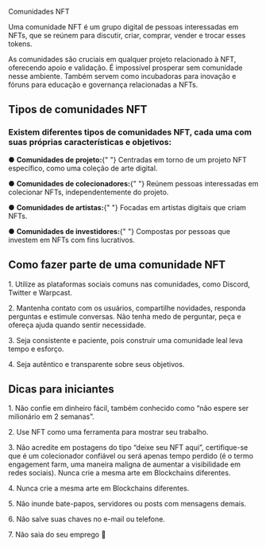 <div style={{ color: "#21a16b", fontWeight: "350", fontSize: "30px" }}>
  <p>Comunidades NFT</p>
</div>

Uma comunidade NFT é um grupo digital de pessoas interessadas em NFTs, que se reúnem para discutir, criar, comprar, vender e trocar esses tokens.

As comunidades são cruciais em qualquer projeto relacionado à NFT, oferecendo apoio e validação. É impossível prosperar sem comunidade nesse ambiente. Também servem como incubadoras para inovação e fóruns para educação e governança relacionadas a NFTs.

<div style={{ color: "#1a4476" }}>
  <h2>Tipos de comunidades NFT</h2>
</div>

### Existem diferentes tipos de comunidades NFT, cada uma com suas próprias características e objetivos:

<div style={{ display: "flex", alignItems: "flex-start", gap: "8px" }}>
  <p style={{ margin: 0 }}>
  <span style={{ color: "#21a16b", fontSize: "14px" }}>●</span>
    <strong style={{ color: "#21a16b" }}>Comunidades de projeto:</strong>{" "}
    Centradas em torno de um projeto NFT específico, como uma coleção de arte
    digital.
  </p>
</div>

<div style={{ display: "flex", alignItems: "flex-start", gap: "8px" }}>
  <p style={{ margin: 0 }}>
  <span style={{ color: "#21a16b", fontSize: "14px" }}>●</span>
    <strong style={{ color: "#21a16b" }}>Comunidades de colecionadores:</strong>{" "}
    Reúnem pessoas interessadas em colecionar NFTs, independentemente do
    projeto.
  </p>
</div>

<div style={{ display: "flex", alignItems: "flex-start", gap: "8px" }}>
  <p style={{ margin: 0 }}>
  <span style={{ color: "#21a16b", fontSize: "14px" }}>●</span>
    <strong style={{ color: "#21a16b" }}>Comunidades de artistas:</strong>{" "}
    Focadas em artistas digitais que criam NFTs.
  </p>
</div>

<div style={{ display: "flex", alignItems: "flex-start", gap: "8px" }}>
  <p style={{ margin: 0 }}>
  <span style={{ color: "#21a16b", fontSize: "14px" }}>●</span>
    <strong style={{ color: "#21a16b" }}>Comunidades de investidores:</strong>{" "}
    Compostas por pessoas que investem em NFTs com fins lucrativos.
  </p>
</div>

<div style={{ color: "#1a4476" }}>
  <h2>Como fazer parte de uma comunidade NFT</h2>
</div>

<div
  style={{
    display: "flex",
    alignItems: "flex-start",
    gap: "8px",
    textAlign: "justify",
  }}
>
  <p style={{ margin: 0 }}>
  <span style={{ color: "#21a16b", fontSize: "18px" }}>1.</span>
    Utilize as plataformas sociais comuns nas comunidades, como Discord, Twitter
    e Warpcast.
  </p>
</div>

<div
  style={{
    display: "flex",
    alignItems: "flex-start",
    gap: "8px",
    textAlign: "justify",
  }}
>
  <p style={{ margin: 0 }}>
  <span style={{ color: "#21a16b", fontSize: "18px" }}>2.</span>
    Mantenha contato com os usuários, compartilhe novidades, responda perguntas
    e estimule conversas. Não tenha medo de perguntar, peça e ofereça ajuda
    quando sentir necessidade.
  </p>
</div>

<div
  style={{
    display: "flex",
    alignItems: "flex-start",
    gap: "8px",
    textAlign: "justify",
  }}
>
  <p style={{ margin: 0 }}>
  <span style={{ color: "#21a16b", fontSize: "18px" }}>3.</span>
    Seja consistente e paciente, pois construir uma comunidade leal leva tempo e
    esforço.
  </p>
</div>

<div
  style={{
    display: "flex",
    alignItems: "flex-start",
    gap: "8px",
    textAlign: "justify",
  }}
>
  <p style={{ margin: 0 }}>
  <span style={{ color: "#21a16b", fontSize: "18px" }}>4.</span>
    Seja autêntico e transparente sobre seus objetivos.
  </p>
</div>

<div style={{ color: "#1a4476" }}>
  <h2>Dicas para iniciantes</h2>
</div>

<div
  style={{
    display: "flex",
    alignItems: "flex-start",
    gap: "8px",
    textAlign: "justify",
  }}
>
  <p style={{ margin: 0 }}>
  <span style={{ color: "#21a16b", fontSize: "18px" }}>1.</span>
    Não confie em dinheiro fácil, também conhecido como “não espere ser
    milionário em 2 semanas”.
  </p>
</div>

<div
  style={{
    display: "flex",
    alignItems: "flex-start",
    gap: "8px",
    textAlign: "justify",
  }}
>
  <p style={{ margin: 0 }}>
  <span style={{ color: "#21a16b", fontSize: "18px" }}>2.</span>
    Use NFT como uma ferramenta para mostrar seu trabalho.
  </p>
</div>

<div
  style={{
    display: "flex",
    alignItems: "flex-start",
    gap: "8px",
    textAlign: "justify",
  }}
>
  <p style={{ margin: 0 }}>
  <span style={{ color: "#21a16b", fontSize: "18px" }}>3.</span>
    Não acredite em postagens do tipo “deixe seu NFT aqui”, certifique-se que é
    um colecionador confiável ou será apenas tempo perdido (é o termo engagement
    farm, uma maneira maligna de aumentar a visibilidade em redes sociais).
    Nunca crie a mesma arte em Blockchains diferentes.
  </p>
</div>

<div
  style={{
    display: "flex",
    alignItems: "flex-start",
    gap: "8px",
    textAlign: "justify",
  }}
>
  <p style={{ margin: 0 }}>
  <span style={{ color: "#21a16b", fontSize: "18px" }}>4.</span>
    Nunca crie a mesma arte em Blockchains diferentes.
  </p>
</div>

<div
  style={{
    display: "flex",
    alignItems: "flex-start",
    gap: "8px",
    textAlign: "justify",
  }}
>
  <p style={{ margin: 0 }}>
  <span style={{ color: "#21a16b", fontSize: "18px" }}>5.</span>
    Não inunde bate-papos, servidores ou posts com mensagens demais.
  </p>
</div>

<div
  style={{
    display: "flex",
    alignItems: "flex-start",
    gap: "8px",
    textAlign: "justify",
  }}
>
  <p style={{ margin: 0 }}>
  <span style={{ color: "#21a16b", fontSize: "18px" }}>6.</span>
  Não salve suas chaves no e-mail ou telefone.
  </p>
</div>

<div
  style={{
    display: "flex",
    alignItems: "flex-start",
    gap: "8px",
    textAlign: "justify",
  }}
>
  <p style={{ margin: 0 }}>
  <span style={{ color: "#21a16b", fontSize: "18px" }}>7.</span>
  Não saia do seu emprego 🤣
  </p>
</div>
